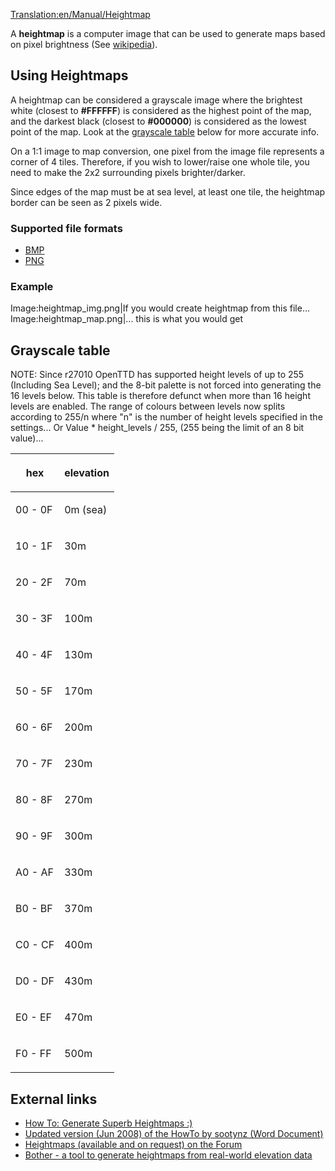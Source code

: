 [[Translation:en/Manual/Heightmap]]

A '''heightmap''' is a computer image that can be used to generate maps based on pixel brightness (See [https://www.wikipedia.org/wiki/Heightmap wikipedia]).

==Using Heightmaps==
A heightmap can be considered a grayscale image where the brightest white (closest to '''#FFFFFF''') is considered as the highest point of the map, and the darkest black (closest to '''#000000''') is considered as the lowest point of the map. Look at the [[en/#Grayscale_table|grayscale table]] below for more accurate info.

On a 1:1 image to map conversion, one pixel from the image file represents a corner of 4 tiles. Therefore, if you wish to lower/raise one whole tile, you need to make the 2x2 surrounding pixels brighter/darker.

Since edges of the map must be at sea level, at least one tile, the heightmap border can be seen as 2 pixels wide.

===Supported file formats===
* [https://www.wikipedia.org/wiki/Bitmap_Image BMP]
* [https://www.wikipedia.org/wiki/PNG PNG]

===Example===
<gallery>
Image:heightmap_img.png|If you would create heightmap from this file...
Image:heightmap_map.png|... this is what you would get
</gallery>

==Grayscale table==

NOTE: Since r27010 OpenTTD has supported height levels of up to 255 (Including Sea Level); and the 8-bit palette is not forced into generating the 16 levels below.
This table is therefore defunct when more than 16 height levels are enabled.
The range of colours between levels now splits according to 255/n where "n" is the number of height levels specified in the settings... Or  Value * height_levels / 255, (255 being the limit of an 8 bit value)...

{|
! hex
! elevation
|-
| 00 - 0F
| 0m (sea)
|-
| 10 - 1F
| 30m
|-
| 20 - 2F
| 70m
|-
| 30 - 3F
| 100m
|-
| 40 - 4F
| 130m
|-
| 50 - 5F
| 170m
|-
| 60 - 6F
| 200m
|-
| 70 - 7F
| 230m
|-
| 80 - 8F
| 270m
|-
| 90 - 9F
| 300m
|-
| A0 - AF
| 330m
|-
| B0 - BF
| 370m
|-
| C0 - CF
| 400m
|-
| D0 - DF
| 430m
|-
| E0 - EF
| 470m
|-
| F0 - FF
| 500m
|}

==External links==
*[http://www.tt-forums.net/viewtopic.php?t=27052 How To: Generate Superb Heightmaps :)]
*[http://www.tt-forums.net/download/file.php?id=92633 Updated version (Jun 2008) of the HowTo by sootynz (Word Document)]
*[http://www.tt-forums.net/viewtopic.php?t=29323 Heightmaps (available and on request) on the Forum]
*[https://github.com/bunburya/bother Bother - a tool to generate heightmaps from real-world elevation data]